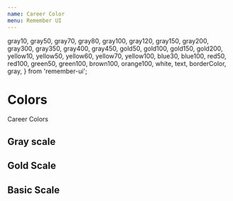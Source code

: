 ```yaml
---
name: Career Color
menu: Remember UI
---
```



  gray10,
  gray50,
  gray70,
  gray80,
  gray100,
  gray120,
  gray150,
  gray200,
  gray300,
  gray350,
  gray400,
  gray450,
  gold50,
  gold100,
  gold150,
  gold200,
  yellow10,
  yellow50,
  yellow60,
  yellow70,
  yellow100,
  blue30,
  blue100,
  red50,
  red100,
  green50,
  green100,
  brown100,
  orange100,
  white,
  text,
  borderColor,
  gray,
} from 'remember-ui';

# Colors

Career Colors

## Gray scale

<Playground>
  <ColorItem colorName="gray10" backgroundColor={gray10} />
  <ColorItem colorName="gray50" backgroundColor={gray50} />
  <ColorItem colorName="gray70" backgroundColor={gray70} />
  <ColorItem colorName="gray80" backgroundColor={gray80} />
  <ColorItem colorName="gray100" backgroundColor={gray100} />
  <ColorItem colorName="gray120" backgroundColor={gray120} />
  <ColorItem colorName="gray150" backgroundColor={gray150} />
  <ColorItem colorName="gray200" backgroundColor={gray200} />
  <ColorItem colorName="gray" backgroundColor={gray} />
  <ColorItem colorName="gray300" backgroundColor={gray300} />
  <ColorItem colorName="gray350" backgroundColor={gray350} />
  <ColorItem colorName="gray400" backgroundColor={gray400} />
  <ColorItem colorName="gray450" backgroundColor={gray450} />
</Playground>

## Gold Scale

<Playground>
  <ColorItem colorName="gold50" backgroundColor={gold50} />
  <ColorItem colorName="gold100" backgroundColor={gold100} />
  <ColorItem colorName="gold150" backgroundColor={gold150} />
  <ColorItem colorName="gold200" backgroundColor={gold200} />
  <ColorItem colorName="yellow10" backgroundColor={yellow10} />
  <ColorItem colorName="yellow50" backgroundColor={yellow50} />
  <ColorItem colorName="yellow60" backgroundColor={yellow60} />
  <ColorItem colorName="yellow70" backgroundColor={yellow70} />
  <ColorItem colorName="yellow100" backgroundColor={yellow100} />
</Playground>

## Basic Scale

<Playground>
  <ColorItem colorName="blue30" backgroundColor={blue30} />
  <ColorItem colorName="blue100" backgroundColor={blue100} />
  <ColorItem colorName="red50" backgroundColor={red50} />
  <ColorItem colorName="red100" backgroundColor={red100} />
  <ColorItem colorName="green50" backgroundColor={green50} />
  <ColorItem colorName="green100" backgroundColor={green100} />
  <ColorItem colorName="brown100" backgroundColor={brown100} />
  <ColorItem colorName="orange100" backgroundColor={orange100} />
  <ColorItem colorName="white" backgroundColor={white} />
  <ColorItem colorName="text" backgroundColor={text} />
  <ColorItem colorName="borderColor" backgroundColor={borderColor} />
</Playground>
